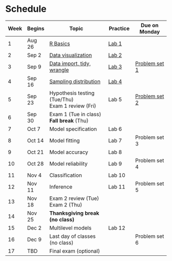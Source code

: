 # Schedule 

| Week | Begins |  Topic | Practice | Due on Monday  |
| -  | -- |  ------- | --- | ---- |
| 1 | Aug 26 | [R Basics](/notes/r-basics.qmd) |  [Lab 1](labs/lab-01.qmd) | |
| 2 | Sep 2 | [Data visualization](notes/data-visualization.qmd) |  [Lab 2](labs/lab-02.qmd) |  |
| 3 | Sep 9 | [Data import, tidy, wrangle](notes/data-wrangling.qmd) |  [Lab 3](labs/lab-03.qmd) | [Problem set 1](psets/pset-01.qmd) |
| 4 | Sep 16 | [Sampling distribution](notes/sampling-distribution.qmd) |  [Lab 4](labs/lab-04.qmd) |  | 
| 5 | Sep 23 | Hypothesis testing (Tue/Thu)<br>Exam 1 review (Fri)  | Lab 5| [Problem set 2](/psets/pset-02.qmd) |
| 6 | Sep 30 | Exam 1 (Tue in class)<br> **Fall break** (Thu)| | |
| 7 | Oct 7 | Model specification |  Lab 6 |  | 
| 8 | Oct 14 | Model fitting | Lab 7 | Problem set 3 | 
| 9 | Oct 21 | Model accuracy | Lab 8 |  | 
| 10 | Oct 28 | Model reliability | Lab 9 | Problem set 4 |
| 11 | Nov 4 | Classification | Lab 10 |  |
| 12 | Nov 11 | Inference |  Lab 11 | Problem set 5 | 
| 13 | Nov 18 | Exam 2 review (Tue)<br>Exam 2 (Thu) |  |     | 
| 14 | Nov 25 |**Thanksgiving break (no class)**  |   |
| 15 | Dec 2 | Multilevel models |  Lab 12 |  |
| 16 | Dec 9 | Last day of classes (no class) |   | Problem set 6 |
| 17 | TBD | Final exam (optional) | 